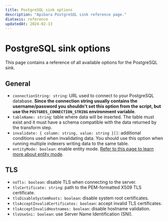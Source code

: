 ```yaml
---
title: PostgreSQL sink options
description: "Apibara PostgreSQL sink reference page."
diataxis: reference
updatedAt: 2024-02-13
---
```


# PostgreSQL sink options

This page contains a reference of all available options for the PostgreSQL sink.

## General

- `connectionString: string`: URL used to connect to your PostgreSQL database.
  **Since the connection string usually contains the username/password you shouldn't
  set this option from the script, but use the `POSTGRES_CONNECTION_STRING`
  environment variable**.
- `tableName: string`: table where data will be inserted. The table must exist and
  it must have a schema compatible with the data returned by the transform
  step.
- `invalidate: { column: string, value: string }[]`: additional conditions
  used when invalidating data. You should use this option when running multiple
  indexers writing data to the same table.
- `entityMode: boolean`: enable entity mode. [Refer to this page to learn more
  about entity mode](/docs/integrations/postgres/entity).

## TLS

- `noTls: boolean`: disable TLS when connecting to the server.
- `tlsCertificate: string`: path to the PEM-formatted X509 TLS certificate.
- `tlsDisableSystemRoots: boolean`: disable system root certificates.
- `tlsAcceptInvalidCertificates: boolean`: accept invalid TLS certificates.
- `tlsAcceptInvalidHostnames: boolean`: disable hostname validation.
- `tlsUseSni: boolean`: use Server Name Identification (SNI).
